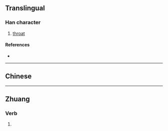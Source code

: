 {{also|嚨}}
{{character info}}
==Translingual==

===Han character===
{{Han char|rn=30|rad=口|as=05|sn=8|four=|canj=RIKP|ids=⿰口龙}}

# [[throat]]

====References====
* {{Han ref|kx=0185.211|hdz=10599.110|uh=5499|ud=21657}}

----

==Chinese==
{{zh-see|嚨}}

----

==Zhuang==

===Verb===
{{za-head|verb}}

# {{za-sawndip form of|rongx}}